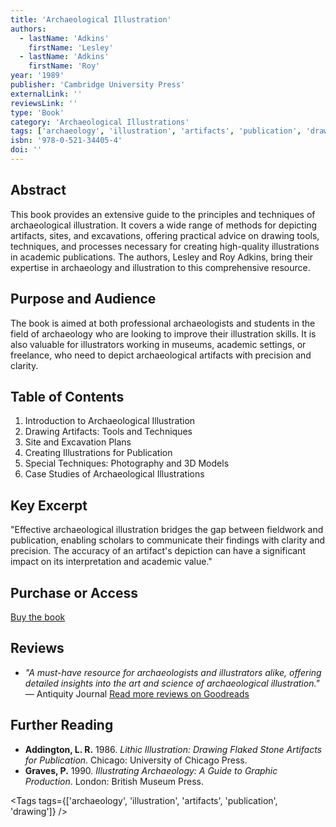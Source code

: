 ```yaml
---
title: 'Archaeological Illustration'
authors:
  - lastName: 'Adkins'
    firstName: 'Lesley'
  - lastName: 'Adkins'
    firstName: 'Roy'
year: '1989'
publisher: 'Cambridge University Press'
externalLink: ''
reviewsLink: ''
type: 'Book'
category: 'Archaeological Illustrations'
tags: ['archaeology', 'illustration', 'artifacts', 'publication', 'drawing']
isbn: '978-0-521-34405-4'
doi: ''
---
```


## Abstract

This book provides an extensive guide to the principles and techniques of archaeological illustration. It covers a wide range of methods for depicting artifacts, sites, and excavations, offering practical advice on drawing tools, techniques, and processes necessary for creating high-quality illustrations in academic publications. The authors, Lesley and Roy Adkins, bring their expertise in archaeology and illustration to this comprehensive resource.

## Purpose and Audience

The book is aimed at both professional archaeologists and students in the field of archaeology who are looking to improve their illustration skills. It is also valuable for illustrators working in museums, academic settings, or freelance, who need to depict archaeological artifacts with precision and clarity.

## Table of Contents

1. Introduction to Archaeological Illustration
2. Drawing Artifacts: Tools and Techniques
3. Site and Excavation Plans
4. Creating Illustrations for Publication
5. Special Techniques: Photography and 3D Models
6. Case Studies of Archaeological Illustrations

## Key Excerpt

"Effective archaeological illustration bridges the gap between fieldwork and publication, enabling scholars to communicate their findings with clarity and precision. The accuracy of an artifact's depiction can have a significant impact on its interpretation and academic value."

## Purchase or Access

[Buy the book](https://www.amazon.com/dp/0521344053)

## Reviews

- _"A must-have resource for archaeologists and illustrators alike, offering detailed insights into the art and science of archaeological illustration."_ — Antiquity Journal
  [Read more reviews on Goodreads](https://www.goodreads.com/book/show/56789)

## Further Reading

- **Addington, L. R.** 1986. _Lithic Illustration: Drawing Flaked Stone Artifacts for Publication_. Chicago: University of Chicago Press.
- **Graves, P.** 1990. _Illustrating Archaeology: A Guide to Graphic Production_. London: British Museum Press.

<Tags tags={['archaeology', 'illustration', 'artifacts', 'publication', 'drawing']} />
